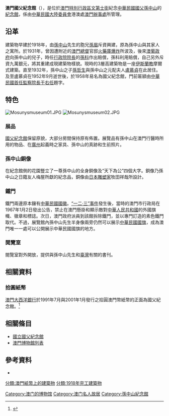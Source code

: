 {{Refimprove |time=2011-04-09}}

{{Infobox Museum
| name          = 澳門國父紀念館<br />{{lang|pt|Casa Memorativa Sun Yat Sen}}
| image         = Sun_Yat_Sen_Memorial_House.jpg
| imagesize     = 300
| caption       = 國父紀念館
| map_type      = Macau
| map_caption   = 國父紀念館位置圖
| latitude      = 22.19994
| longitude     = 113.54891
| established   = 1958年
| location      = {{MACAU}}[[文第士街|文第士街]]1號
| type          = 歷史
| website       =
}}

'''澳門國父紀念館'''（{{lang-pt|Casa Memorativa Sun Yat Sen}}），是位於[[澳門特別行政區|澳門特別行政區]][[文第士街|文第士街]]紀念[[中華民國|中華民國]][[國父|國父]][[孫中山|孫中山]]的[[紀念館|紀念館]]，係由[[中華民國|中華民國]][[大陸委員會|大陸委員會]]港澳處[[大陸委員會澳門辦事處|澳門辦事處]]所管理。

==沿革==
建築物早建於1918年，由[[孫中山|孫中山]]先生的胞兄[[孫眉|孫眉]]斥資興建，原為孫中山與其家人之寓所。於1931年，曾因遭附近的[[澳門總督|澳門總督]]官邸[[二龍喉火藥庫爆炸事故|火藥庫爆炸]]所波及，後來[[澳葡政府|澳葡政府]]向孫中山的兒子，時任[[行政院院長|行政院院長]]的[[孫科|孫科]]作出賠償，孫科利用賠償，自己另外斥資九萬銀元，將其重建成現建築物樣貌。現時的3層高建築物是一座[[伊斯蘭教|伊斯蘭教]]摩爾式建築。直至1932年，孫中山之子[[孫哲生|孫哲生]]與孫中山之元配夫人[[盧慕貞|盧慕貞]]在此居住。及至盧慕貞在1952年9月逝世後，於1958年易名為國父紀念館，門前匾額由[[中華民國監察院|中華民國首任監察院長]][[于右任|于右任]]題字。

==特色==
[[File:Mosunysmuseum01.JPG|thumb]]
[[File:Mosunysmuseum02.JPG|thumb]]
===展品===
[[國父紀念館|國父紀念館]]保留原貌，大部分房間保持原有佈置。展覽品有孫中山在澳門行醫時所用的物品、在[[廣州|廣州]]起義時之家具、孫中山的真跡和生前照片。

===孫中山銅像===
在紀念館側的花園豎立了一尊孫中山的全身銅像及“天下為公”四個大字。銅像乃孫中山之日籍友人梅屋所獻的紀念品，銅像由[[日本|日本]][[雕塑家|雕塑家]]牧田祥哉所設計。

===鐵門===
鐵門兩邊原本鑲有[[中華民國國徽|中華民國國徽]]。[[一二·三事件|“一二·三”事件]]發生後，當時的澳門市行政局在1967年1月2日發出公告，禁止在澳門懸掛和顯示敵對[[中華人民共和國|中華人民共和國]]的外國旗幟、徽章和標誌。次日，澳門政府派員到該館拆除鐵門，並以專門訂造的素色鐵門取代。不過，展覽館內孫中山先生半身像兩旁仍然可以展示[[中華民國國旗|中華民國國旗]]，成為澳門唯一一處可以公開展示中華民國國旗的地方。

===閱覽室===
閱覽室對外開放，提供與孫中山先生和[[臺灣|臺灣]]有關的書刊。

==相關資料==
===拾圓紙幣===
[[澳門大西洋銀行|澳門大西洋銀行]]於1991年7月與2001年1月發行之拾圓澳門幣紙幣的正面為國父紀念館。<ref>{{Cite web |url=http://www.sinobanknote.net/mop/banknote/MacauP065-10Patacas-1991_a.jpg |title=存档副本 |access-date=2006-06-28 |archive-date=2016-03-04 |archive-url=https://web.archive.org/web/20160304120339/http://www.sinobanknote.net/mop/banknote/MacauP065-10Patacas-1991_a.jpg |dead-url=no }}</ref>

==相關條目==
*[[國立國父紀念館|國立國父紀念館]]
*[[澳門博物館列表|澳門博物館列表]]



==參考資料==
{{Reflist}}
*{{cite book|title=《澳門·博物館－導覽手冊》
|editor=陳迎憲
|date=2011年
|publisher=文化局
|isbn=978-99937-0-126-2
|chapter=國父紀念館
|pages=第71頁
}}
{{澳門博物館}}
[[Category:澳门的博物馆|Category:澳门的博物馆]]
[[Category:澳门名人故居|Category:澳门名人故居]]
[[Category:孫中山紀念館|Category:孫中山紀念館]]
[[分類:澳門紙幣上的建築物|分類:澳門紙幣上的建築物]]
[[分類:1918年完工建築物|分類:1918年完工建築物]]